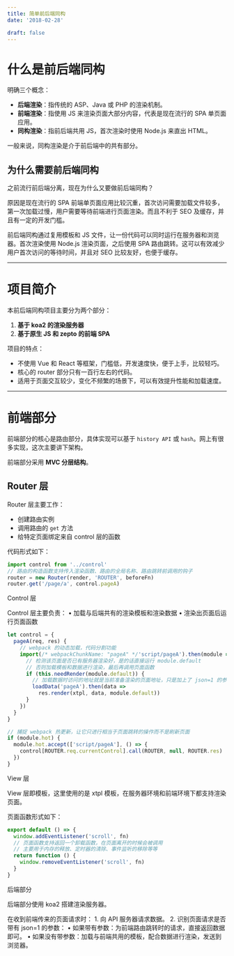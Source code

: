 ```yaml
---
title: 简单前后端同构
date: '2018-02-28'

draft: false
---
```


# 什么是前后端同构

明确三个概念：
- **后端渲染**：指传统的 ASP、Java 或 PHP 的渲染机制。
- **前端渲染**：指使用 JS 来渲染页面大部分内容，代表是现在流行的 SPA 单页面应用。
- **同构渲染**：指前后端共用 JS，首次渲染时使用 Node.js 来直出 HTML。

一般来说，同构渲染是介于前后端中的共有部分。

## 为什么需要前后端同构

之前流行前后端分离，现在为什么又要做前后端同构？

原因是现在流行的 SPA 前端单页面应用比较沉重，首次访问需要加载文件较多，第一次加载过慢，用户需要等待前端进行页面渲染。而且不利于 SEO 及缓存，并且有一定的开发门槛。

前后端同构通过复用模板和 JS 文件，让一份代码可以同时运行在服务器和浏览器。首次渲染使用 Node.js 渲染页面，之后使用 SPA 路由跳转。这可以有效减少用户首次访问的等待时间，并且对 SEO 比较友好，也便于缓存。

---

# 项目简介

本前后端同构项目主要分为两个部分：
1. **基于 koa2 的渲染服务器**
2. **基于原生 JS 和 zepto 的前端 SPA**

项目的特点：
- 不使用 Vue 和 React 等框架，门槛低，开发速度快，便于上手，比较轻巧。
- 核心的 router 部分只有一百行左右的代码。
- 适用于页面交互较少，变化不频繁的场景下，可以有效提升性能和加载速度。

---

# 前端部分

前端部分的核心是路由部分，具体实现可以基于 `history API` 或 `hash`。网上有很多实现，这次主要讲下架构。

前端部分采用 **MVC 分层结构**。

## Router 层

Router 层主要工作：
- 创建路由实例
- 调用路由的 `get` 方法
- 给特定页面绑定来自 control 层的函数

代码形式如下：

```javascript
import control from '../control'
// 路由的构造函数支持传入渲染函数、路由的全局名称、路由跳转前调用的钩子
router = new Router(render, 'ROUTER', beforeFn)
router.get('/page/a', control.pageA)

```

Control 层

Control 层主要负责：
	•	加载与后端共有的渲染模板和渲染数据
	•	渲染出页面后运行页面函数

```javascript
let control = {
  pageA(req, res) {
    // webpack 的动态加载，代码分割功能
    import(/* webpackChunkName: "pageA" */'script/pageA').then(module => {
      // 检测该页面是否已有服务器渲染好，是的话直接运行 module.default
      // 否则加载模板和数据进行渲染，最后再调用页面函数
      if (this.needRender(module.default)) {
        // 加载数据时访问的地址就是当前准备渲染的页面地址，只是加上了 json=1 的参数
        loadData('pageA').then(data =>
          res.render(xtpl, data, module.default))
      }
    })
  }
}

// 捕捉 webpack 热更新，让它只进行相当于页面跳转的操作而不是刷新页面
if (module.hot) {
  module.hot.accept(['script/pageA'], () => {
    control[ROUTER.req.currentControl].call(ROUTER, null, ROUTER.res)
  })
}
```

View 层

View 层即模板，这里使用的是 xtpl 模板，在服务器环境和前端环境下都支持渲染页面。

页面函数形式如下：

```javascript
export default () => {
  window.addEventListener('scroll', fn)
  // 页面函数支持返回一个卸载函数，在页面离开的时候会被调用
  // 主要用于内存的释放、定时器的清除、事件监听的移除等等
  return function () {
    window.removeEventListener('scroll', fn)
  }
}
```

后端部分

后端部分使用 koa2 搭建渲染服务器。

在收到前端传来的页面请求时：
	1.	向 API 服务器请求数据。
	2.	识别页面请求是否带有 json=1 的参数：
	•	如果带有参数：为前端路由跳转时的请求，直接返回数据即可。
	•	如果没有带参数：加载与前端共用的模板，配合数据进行渲染，发送到浏览器。